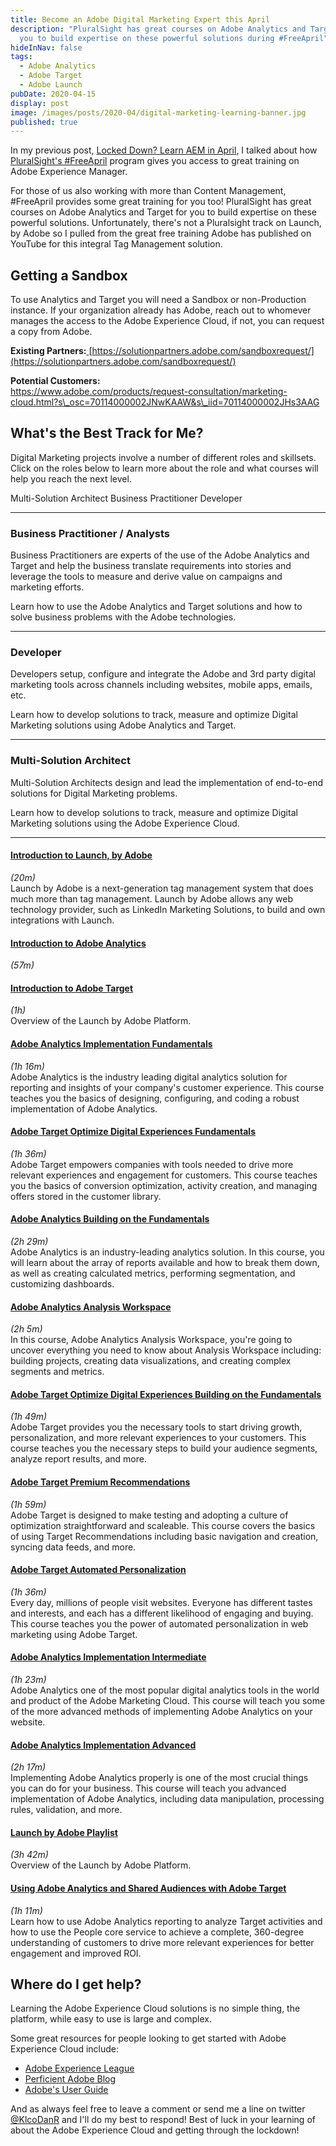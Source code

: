 ```yaml
---
title: Become an Adobe Digital Marketing Expert this April
description: "PluralSight has great courses on Adobe Analytics and Target for
  you to build expertise on these powerful solutions during #FreeApril"
hideInNav: false
tags:
  - Adobe Analytics
  - Adobe Target
  - Adobe Launch
pubDate: 2020-04-15
display: post
image: /images/posts/2020-04/digital-marketing-learning-banner.jpg
published: true
---
```


In my previous post, [Locked Down? Learn AEM in April](https://blogs.perficient.com/2020/04/13/locked-down-learn-aem-in-april/), I talked about how [PluralSight's #FreeApril](https://www.pluralsight.com/offer/2020/free-april-month) program gives you access to great training on Adobe Experience Manager. 

For those of us also working with more than Content Management, #FreeApril provides some great training for you too! PluralSight has great courses on Adobe Analytics and Target for you to build expertise on these powerful solutions. Unfortunately, there's not a Pluralsight track on Launch, by Adobe so I pulled from the great free training Adobe has published on YouTube for this integral Tag Management solution.   
  
## Getting a Sandbox

  
To use Analytics and Target you will need a Sandbox or non-Production instance. If your organization already has Adobe, reach out to whomever manages the access to the Adobe Experience Cloud, if not, you can request a copy from Adobe.  
  
**Existing Partners:**[ ](https://www.pluralsight.com/offer/2020/free-april-month)[](https://adobe.allegiancetech.com/cgi-bin/qwebcorporate.dll?idx=82357Q)[https://solutionpartners.adobe.com/sandboxrequest/](https://solutionpartners.adobe.com/sandboxrequest/)  
  
**Potential Customers:**  
[https://www.adobe.com/products/request-consultation/marketing-cloud.html?s\_osc=70114000002JNwKAAW&s\_iid=70114000002JHs3AAG ](https://www.adobe.com/products/request-consultation/marketing-cloud.html?s%5Fosc=70114000002JNwKAAW&s%5Fiid=70114000002JHs3AAG)  

## What's the Best Track for Me?

 Digital Marketing projects involve a number of different roles and skillsets. Click on the roles below to learn more about the role and what courses will help you reach the next level.

 Multi-Solution Architect  Business Practitioner  Developer 

  
---

  
### Business Practitioner / Analysts

 Business Practitioners are experts of the use of the Adobe Analytics and Target and help the business translate requirements into stories and leverage the tools to measure and derive value on campaigns and marketing efforts.

 Learn how to use the Adobe Analytics and Target solutions and how to solve business problems with the Adobe technologies.

  
---

  
### Developer

 Developers setup, configure and integrate the Adobe and 3rd party digital marketing tools across channels including websites, mobile apps, emails, etc.

 Learn how to develop solutions to track, measure and optimize Digital Marketing solutions using Adobe Analytics and Target.

  
---

  
### Multi-Solution Architect

 Multi-Solution Architects design and lead the implementation of end-to-end solutions for Digital Marketing problems.

 Learn how to develop solutions to track, measure and optimize Digital Marketing solutions using the Adobe Experience Cloud.

  
---

  
#### [Introduction to Launch, by Adobe](https://www.youtube.com/watch?v=rwqqkG1SERU) 

_(20m)_  
Launch by Adobe is a next-generation tag management system that does much more than tag management. Launch by Adobe allows any web technology provider, such as LinkedIn Marketing Solutions, to build and own integrations with Launch.

#### [Introduction to Adobe Analytics](https://www.youtube.com/watch?v=50EFQ-Cz3dw) 

_(57m)_  

#### [Introduction to Adobe Target](https://www.youtube.com/watch?v=2WhLfklTQf4) 

_(1h)_  
Overview of the Launch by Adobe Platform. 

#### [Adobe Analytics Implementation Fundamentals](https://www.pluralsight.com/courses/adobe-analytics-implementation-fundamentals) 

_(1h 16m)_  
Adobe Analytics is the industry leading digital analytics solution for reporting and insights of your company's customer experience. This course teaches you the basics of designing, configuring, and coding a robust implementation of Adobe Analytics.

#### [Adobe Target Optimize Digital Experiences Fundamentals](https://www.pluralsight.com/courses/adobe-target-optimize-digital-experiences-fundamentals) 

_(1h 36m)_  
Adobe Target empowers companies with tools needed to drive more relevant experiences and engagement for customers. This course teaches you the basics of conversion optimization, activity creation, and managing offers stored in the customer library.

#### [Adobe Analytics Building on the Fundamentals](https://www.pluralsight.com/courses/adobe-analytics-building-fundamentals) 

_(2h 29m)_  
Adobe Analytics is an industry-leading analytics solution. In this course, you will learn about the array of reports available and how to break them down, as well as creating calculated metrics, performing segmentation, and customizing dashboards.

#### [Adobe Analytics Analysis Workspace](https://www.pluralsight.com/courses/adobe-analytics-analysis-workspace) 

_(2h 5m)_  
In this course, Adobe Analytics Analysis Workspace, you're going to uncover everything you need to know about Analysis Workspace including: building projects, creating data visualizations, and creating complex segments and metrics.

#### [Adobe Target Optimize Digital Experiences Building on the Fundamentals](https://www.pluralsight.com/courses/adobe-target-optimize-digital-experiences-building-fundamentals) 

_(1h 49m)_  
Adobe Target provides you the necessary tools to start driving growth, personalization, and more relevant experiences to your customers. This course teaches you the necessary steps to build your audience segments, analyze report results, and more.

#### [Adobe Target Premium Recommendations](https://www.pluralsight.com/courses/adobe-target-premium-recommendations) 

_(1h 59m)_  
Adobe Target is designed to make testing and adopting a culture of optimization straightforward and scaleable. This course covers the basics of using Target Recommendations including basic navigation and creation, syncing data feeds, and more.

#### [Adobe Target Automated Personalization](https://www.pluralsight.com/courses/adobe-target-automated-personalization) 

_(1h 36m)_  
Every day, millions of people visit websites. Everyone has different tastes and interests, and each has a different likelihood of engaging and buying. This course teaches you the power of automated personalization in web marketing using Adobe Target.

#### [Adobe Analytics Implementation Intermediate](https://www.pluralsight.com/courses/adobe-analytics-reports-analytics-implementation-intermediate) 

_(1h 23m)_  
Adobe Analytics one of the most popular digital analytics tools in the world and product of the Adobe Marketing Cloud. This course will teach you some of the more advanced methods of implementing Adobe Analytics on your website.

#### [Adobe Analytics Implementation Advanced](https://www.pluralsight.com/courses/adobe-analytics-implementation-advanced) 

_(2h 17m)_  
Implementing Adobe Analytics properly is one of the most crucial things you can do for your business. This course will teach you advanced implementation of Adobe Analytics, including data manipulation, processing rules, validation, and more.

#### [Launch by Adobe Playlist](https://www.youtube.com/playlist?list=PLOdw8u2F8CIjJtANC7IUzUW69cePHnZ3x) 

_(3h 42m)_  
Overview of the Launch by Adobe Platform. 

#### [Using Adobe Analytics and Shared Audiences with Adobe Target](https://www.pluralsight.com/courses/adobe-target-using-analytics-shared-audiences) 

_(1h 11m)_  
Learn how to use Adobe Analytics reporting to analyze Target activities and how to use the People core service to achieve a complete, 360-degree understanding of customers to drive more relevant experiences for better engagement and improved ROI.

  

## Where do I get help?

  
Learning the Adobe Experience Cloud solutions is no simple thing, the platform, while easy to use is large and complex.

Some great resources for people looking to get started with Adobe Experience Cloud include:  
* [Adobe Experience League](https://experienceleaguecommunities.adobe.com)
* [Perficient Adobe Blog](https://blogs.perficient.com/adobe/)
* [Adobe's User Guide](https://docs.adobe.com/content/help/en/experience-cloud/user-guides/home.html)

And as always feel free to leave a comment or send me a line on twitter [@KlcoDanR](https://twitter.com/klcodanr) and I'll do my best to respond! Best of luck in your learning of about the Adobe Experience Cloud and getting through the lockdown!  
  
